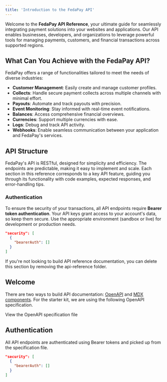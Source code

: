 ```yaml
---
title: 'Introduction to the FedaPay API'
---
```


Welcome to the **FedaPay API Reference**, your ultimate guide for seamlessly integrating payment solutions into your websites and applications. Our API enables businesses, developers, and organizations to leverage powerful tools for managing payments, customers, and financial transactions across supported regions.

## What Can You Achieve with the FedaPay API?

FedaPay offers a range of functionalities tailored to meet the needs of diverse industries:

- **Customer Management**: Easily create and manage customer profiles.
- **Collects**: Handle secure payment collects across multiple channels with minimal effort.
- **Payouts**: Automate and track payouts with precision.
- **Event Monitoring**: Stay informed with real-time event notifications.
- **Balances**: Access comprehensive financial overviews.
- **Currencies**: Support multiple currencies with ease.
- **Logs**: Debug and track API activity.
- **Webhooks**: Enable seamless communication between your application and FedaPay's services.

## API Structure

FedaPay's API is RESTful, designed for simplicity and efficiency. The endpoints are predictable, making it easy to implement and scale. Each section in this reference corresponds to a key API feature, guiding you through its functionality with code examples, expected responses, and error-handling tips.

### Authentication

To ensure the security of your transactions, all API endpoints require **Bearer token authentication**. Your API keys grant access to your account's data, so keep them secure. Use the appropriate environment (sandbox or live) for development or production needs.

```json
"security": [
  {
    "bearerAuth": []
  }
]
```





<Note>
  If you're not looking to build API reference documentation, you can delete
  this section by removing the api-reference folder.
</Note>

## Welcome

There are two ways to build API documentation: [OpenAPI](https://mintlify.com/docs/api-playground/openapi/setup) and [MDX components](https://mintlify.com/docs/api-playground/mdx/configuration). For the starter kit, we are using the following OpenAPI specification.

<Card title="Plant Store Endpoints" icon="leaf" href="https://github.com/mintlify/starter/blob/main/api-reference/openapi.json">
  View the OpenAPI specification file
</Card>

## Authentication

All API endpoints are authenticated using Bearer tokens and picked up from the specification file.

```json
"security": [
  {
    "bearerAuth": []
  }
]
```
